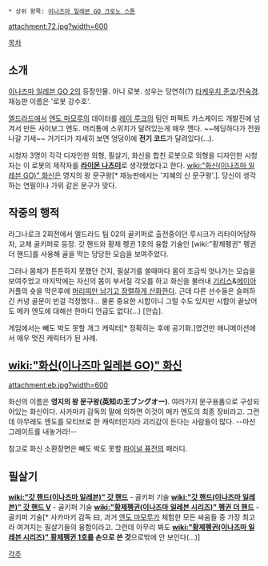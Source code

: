  * 상위 항목: [[이나즈마 일레븐 GO 크로노 스톤]]

attachment:72.jpg?width=600

[[목차]]

== 소개 ==
[[이나즈마 일레븐 GO 2]]의 등장인물. 아니 로봇. 성우는 당연히(?) [[타케우치 준코]]/[[전숙경]]. 재능판 이름은 '로봇 강수호'.

[[엘드라드]]에서 [[엔도 마모루]]의 데이터를 [[레이 루크]]의 팀인 퍼펙트 카스케이드 개발진에 넘겨서 만든 사이보그 엔도. 머리통에 스위치가 달려있는게 매우 깬다. ~~헤딩하다가 전원 나갈 기세~~ 거기다가 자세히 보면 엉덩이에 '''전기 코드'''가 달려있다(...). 

시청자 3명이 각각 디자인한 외형, 필살기, 화신을 합친 로봇으로 외형을 디자인한 시청자는 이 로봇의 제작자를 '''[[라이몬 나츠미]]'''로 생각했었다고 한다. [[wiki:"화신(이나즈마 일레븐 GO)" 화신]]은 영지의 왕 문구왕[* 재능판에서는 '지혜의 신 문구왕'.]. 당신이 생각하는 연필이나 가위 같은 문구가 맞다.

== 작중의 행적 ==
라그나로크 2회전에서 엘드라드 팀 02의 골키퍼로 출전중이던 루시크가 리타이어당하자, 교체 골키퍼로 등장. 갓 핸드와 황제 펭귄 1호의 융합 기술인 [wiki:"황제펭귄" 펭귄 더 핸드]를 사용해 골을 막는 당당한 모습을 보여주었다.

그러나 몸체가 튼튼하지 못했던 건지, 필살기를 쓸때마다 몸이 조금씩 엇나가는 모습을 보여주었고 마지막에는 자신의 몸이 부서질 각오를 하고 화신을 불러내 [[기리스]]&[[메이아]] 커플의 슛을 막은후에 [http://bbs2.ruliweb.daum.net/gaia/do/ruliweb/family/230/read?articleId=16614847&bbsId=G005&itemId=75&pageIndex=1 머리띠만 남기고 장렬하게 산화한다]. 근데 다른 선수들은 슬퍼하긴 커녕 골문이 빈걸 걱정했다... 물론 중요한 시합이니 그럴 수도 있지만 시합이 끝났어도 메카 엔도에 대해선 한마디 언급도 없다(...) [안습].

게임에서는 빼도 박도 못할 개그 캐릭터[* 정확히는 후에 공기화.]였건만 애니메이션에서 매우 멋진 캐릭터가 된 사례.

== [[wiki:"화신(이나즈마 일레븐 GO)" 화신]] ==
attachment:eb.jpg?width=600

화신의 이름은 '''영지의 왕 문구왕(英知の王ブングオー)'''. 여러가지 문구용품으로 구성되어있는 화신이다. 사카마키 감독의 말에 의하면 이것이 메카 엔도의 최종 장비라고. 그런데 아무래도 엔도를 모티브로 한 캐릭터인지라 괴리감이 든다는 사람들이 많다. --마신 그레이트를 내놓거라!--

참고로 화신 소환장면은 빼도 박도 못할 [[파이널 퓨전]]의 패러디.

== 필살기 ==

'''[[wiki:"갓 핸드(이나즈마 일레븐)" 갓 핸드]]''' - 골키퍼 기술
'''[[wiki:"갓 핸드(이나즈마 일레븐)" 갓 핸드 V]]''' - 골키퍼 기술
'''[[wiki:"황제펭귄(이나즈마 일레븐 시리즈)" 펭귄 더 핸드]]''' - 골키퍼 기술[* 사카마키 감독 曰, 과거 [[엔도 마모루]]가 체험한 모든 싸움들 중 가장 최고라 여겨지는 필살기들의 융합이라고. 그런데 아무리 봐도 '''[[wiki:"황제펭귄(이나즈마 일레븐 시리즈)" 황제펭귄 1호]]를 손으로 쓴 것'''으로밖에 안 보인다(...)]

[[각주]]
